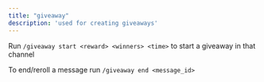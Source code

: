 ---
title: "giveaway"
description: 'used for creating giveaways'
---

Run `/giveaway start <reward> <winners> <time>` to start a giveaway in that channel

To end/reroll a message run `/giveaway end <message_id>`